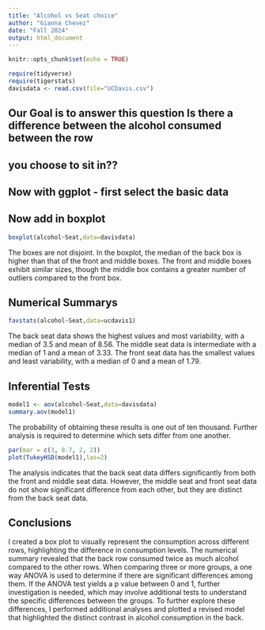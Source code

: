```yaml
---
title: "Alcohol vs Seat choice"
author: "Gianna Chevez"
date: "Fall 2024"
output: html_document
---
```


```r
knitr::opts_chunk$set(echo = TRUE)
```

```r
require(tidyverse)
require(tigerstats)
davisdata <- read.csv(file="UCDavis.csv")
```
## Our Goal is to answer this question Is there a difference between the alcohol consumed between the row
## you choose to sit in??

## Now with ggplot - first select the basic data


## Now add in boxplot
```r
boxplot(alcohol~Seat,data=davisdata)
```

The boxes are not disjoint. In the boxplot, the median of the back box is higher than that of the front and middle boxes. The front and middle boxes exhibit similar sizes, though the middle box contains a greater number of outliers compared to the front box.  
  
  

## Numerical Summarys

```r
favstats(alcohol~Seat,data=ucdavis1)
```


The back seat data shows the highest values and most variability, with a median of 3.5 and mean of 8.56. The middle seat data is intermediate with a median of 1 and a mean of 3.33. The front seat data has the smallest values and least variability, with a median of 0 and a mean of 1.79.

## Inferential Tests

```r
model1 <- aov(alcohol~Seat,data=davisdata)
summary.aov(model1)
```

The probability of obtaining these results is one out of ten thousand. Further analysis is required to determine which sets differ from one another.
```r
par(mar = c(3, 8.7, 2, 2))
plot(TukeyHSD(model1),las=2)
```

The analysis indicates that the back seat data differs significantly from both the front and middle seat data. However, the middle seat and front seat data do not show significant difference from each other, but they are distinct  from the back seat data. 

## Conclusions

I created a box plot to visually represent the consumption across different rows, highlighting the difference in consumption levels. The numerical summary revealed that the back row consumed twice as much alcohol compared to the other rows. When comparing three or more groups, a one way ANOVA is used to determine if there are significant differences among them. If the ANOVA test yields a p value between 0 and 1, further investigation is needed, which may involve additional tests to understand the specific differences between the groups. To further explore these differences, I performed additional analyses and plotted a revised model that highlighted the distinct contrast in alcohol consumption in the back. 